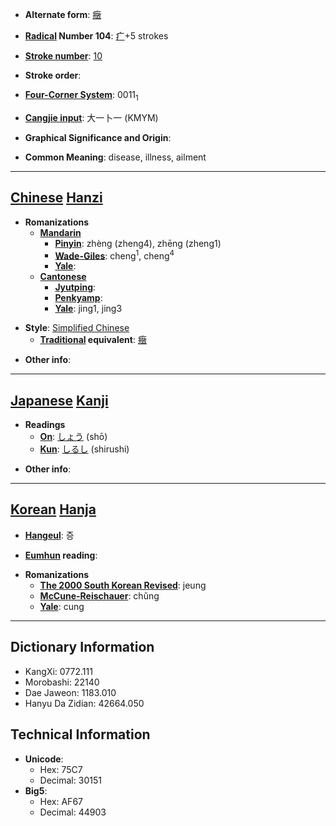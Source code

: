 * '''Alternate form''': [[癥]]

* '''[[Wiktionary:Chinese radical index| Radical]] Number 104''': [[Wiktionary:Chinese radical index 疒|疒]]+5 strokes

* '''[[Wiktionary:Chinese total strokes index|Stroke number]]''': [[Wiktionary:Chinese total strokes index 10|10]]

* '''Stroke order''': 

* '''[[Wiktionary:Chinese four corner index|Four-Corner System]]''': 0011<sub>1</sub>

* '''[[Wiktionary:Chinese Cangjie index|Cangjie input]]''': 大一卜一 (KMYM)

* '''Graphical Significance and Origin''': 

* '''Common Meaning''': disease, illness, ailment

----

== [[Chinese]] [[Hanzi]] ==

* '''Romanizations'''
** '''[[Mandarin]]'''
*** '''[[Pinyin]]''': zhèng (zheng4), zhēng (zheng1)
*** '''[[Wade-Giles]]''': cheng<sup>1</sup>, cheng<sup>4</sup>
*** '''[[Yale]]''': 
** '''[[Cantonese]]'''
*** '''[[Jyutping]]''':
*** '''[[Penkyamp]]''': 
*** '''[[Yale]]''': jing1, jing3

* '''Style''': [[Simplified Chinese]] 
** '''[[Traditional Chinese|Traditional]] equivalent''': [[癥]]

* '''Other info''': 

----

== [[Japanese]] [[Kanji]] ==

* '''Readings'''
** '''[[On]]''': [[しょう]] (shō)
** '''[[Kun]]''': [[しるし]] (shirushi)

* '''Other info''':  

----

== [[Korean]] [[Hanja]] ==

* '''[[Hangeul]]''': 증

* '''[[Eumhun]] reading''': 

* '''Romanizations'''
** '''[[The 2000 South Korean Revised Romanization|The 2000 South Korean Revised]]''': jeung
** '''[[McCune-Reischauer]]''': chŭng
** '''[[Yale]]''': cung

----

== Dictionary Information ==

* KangXi: 0772.111
* Morobashi: 22140
* Dae Jaweon: 1183.010
* Hanyu Da Zidian: 42664.050

== Technical Information ==

* '''Unicode''':
** Hex: 75C7
** Decimal: 30151
* '''Big5''':
** Hex: AF67
** Decimal: 44903